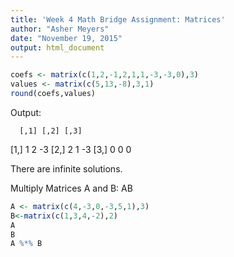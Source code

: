 ```yaml
---
title: 'Week 4 Math Bridge Assignment: Matrices'
author: "Asher Meyers"
date: "November 19, 2015"
output: html_document
---
```


```r
coefs <- matrix(c(1,2,-1,2,1,1,-3,-3,0),3)
values <- matrix(c(5,13,-8),3,1)
round(coefs,values)
```
 Output:
 
      [,1] [,2] [,3]
[1,]    1    2   -3
[2,]    2    1   -3
[3,]    0    0    0

There are infinite solutions.

Multiply Matrices A and B: AB

```r
A <- matrix(c(4,-3,0,-3,5,1),3)
B<-matrix(c(1,3,4,-2),2)
A
B
A %*% B
```
